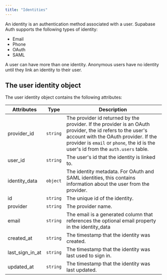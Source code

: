 ```yaml
---
title: "Identities"
---
```


An identity is an authentication method associated with a user. Supabase Auth supports the following types of identity:

- Email
- Phone
- OAuth
- SAML

A user can have more than one identity. Anonymous users have no identity until they link an identity to their user.

## The user identity object

The user identity object contains the following attributes:

| Attributes      | Type     | Description                                                                                                                                                                                                                              |
| --------------- | -------- | ---------------------------------------------------------------------------------------------------------------------------------------------------------------------------------------------------------------------------------------- |
| provider_id     | `string` | The provider id returned by the provider. If the provider is an OAuth provider, the id refers to the user's account with the OAuth provider. If the provider is `email` or `phone`, the id is the user's id from the `auth.users` table. |
| user_id         | `string` | The user's id that the identity is linked to.                                                                                                                                                                                            |
| identity_data   | `object` | The identity metadata. For OAuth and SAML identities, this contains information about the user from the provider.                                                                                                                        |
| id              | `string` | The unique id of the identity.                                                                                                                                                                                                           |
| provider        | `string` | The provider name.                                                                                                                                                                                                                       |
| email           | `string` | The email is a generated column that references the optional email property in the identity_data                                                                                                                                         |
| created_at      | `string` | The timestamp that the identity was created.                                                                                                                                                                                             |
| last_sign_in_at | `string` | The timestamp that the identity was last used to sign in.                                                                                                                                                                                |
| updated_at      | `string` | The timestamp that the identity was last updated.                                                                                                                                                                                        |
